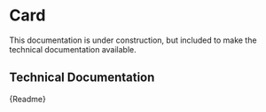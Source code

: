 

<Meta title="Components/Structural/Card" component={CmCard} />

# Card

This documentation is under construction, but included to make the technical documentation available.

## Technical Documentation

<Description>{Readme}</Description>
